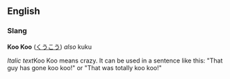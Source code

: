 == English ==
=== Slang ===
'''Koo Koo''' ([[くうこう]]) ''also'' kuku

''Italic text''Koo Koo means crazy. It can be used in a sentence like this:
"That guy has gone koo koo!" or "That was totally koo koo!"